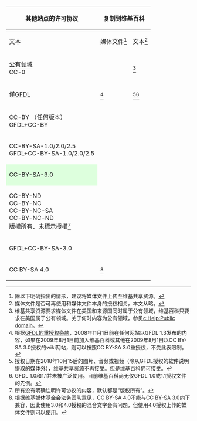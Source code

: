 {|class="wikitable"
! rowspan="2" | 其他站点的许可协议 
! colspan="2" | 复制到维基百科 
! 从维基百科复制
|-
! 文本 !! 媒体文件<ref group="版权">除以下明确指出的情形，建议将媒体文件上传至维基共享资源。</ref> !! 文本<ref group="版权">媒体文件是否可再使用和媒体文件本身的授权相关，本文从略。</ref>
|-
! [[公有领域]]<br>CC-0
| {{y}} ||{{y}}<ref group="版权">维基共享资源要求媒体文件在美国和来源国同时属于公有领域，维基百科只要求在美国属于公有领域。关于何时内容为公有领域，参见[[c:Help:Public domain]]。</ref> ||{{n}}
|-
! 僅[[GFDL]]
| {{n}}<ref group="版权">根据[https://www.gnu.org/licenses/fdl-1.3.html GFDL的重授权条款]，2008年11月1日前在任何网站以GFDL 1.3发布的内容，如果在2009年8月1日前加入维基百科或其他在2009年8月1日以CC BY-SA 3.0授权的wiki网站，则可以按照CC BY-SA 3.0重授权，不受此表限制。</ref> || {{y}}<ref group="版权">授权日期在2018年10月15后的图片、音频或视频（除从GFDL授权的软件说明提取的媒体外），维基共享资源不再接受。但是维基百科仍可接受。</ref><ref group="版权">GFDL 1.0和1.1并未被广泛使用。目前维基百科尚无仅GFDL 1.0或1.1授权文件的先例。</ref> ||{{question mark}}<ref group="版权" name="GFDL1">根据[[wmf:Terms of use|使用条款]]，维基百科的所有原创内容同时按照[https://www.gnu.org/licenses/fdl.html GFDL]协议发布，未提及具体版本，而链接指向的是GFDL 1.3。对于新发表的内容是否可以按旧版GFDL再使用尚无详细讨论。</ref><ref group="版权" name="GFDL2">维基百科允许用户使用来自其他网站的仅以CC BY-SA授权的内容。相关内容不能以GFDL再使用。</ref>
|-
! [[创作共用|CC]]-BY （任何版本）<br>GFDL+CC-BY
|{{y}} 
|{{y}} 
|{{n}}
|-
! CC-BY-SA-1.0/2.0/2.5<br>GFDL+CC-BY-SA-1.0/2.0/2.5
|{{y}}
|{{y}}
|{{n}}
|-
! style="backgrouND: #DDFFDD" | CC-BY-SA-3.0 
|{{y}}
|{{y}}
|{{y}}
|-
! CC-BY-ND<br>CC-BY-NC<br>CC-BY-NC-SA<br>CC-BY-NC-ND<br>版權所有、未標示授權<ref group="版权">所有没有明确注明许可协议的内容，默认都是“版权所有”。</ref>
|{{n}}
|{{n}} 
|{{n}}
|- 
! GFDL+CC-BY-SA-3.0
| {{y}} || {{y}} ||{{question mark}}<ref group="版权" name="GFDL1"/><ref group="版权" name="GFDL2"/>
|-
! CC BY-SA 4.0
| {{n}}<ref group="版权">根据维基媒体基金会法务团队意见，CC BY-SA 4.0不能与CC BY-SA 3.0向下兼容，因此使用3.0和4.0授权的混合文字会有问题，但使用4.0授权上传的媒体文件则可以使用。</ref> || {{y}} ||{{y}}
|}
{{reflist|group=版权}}